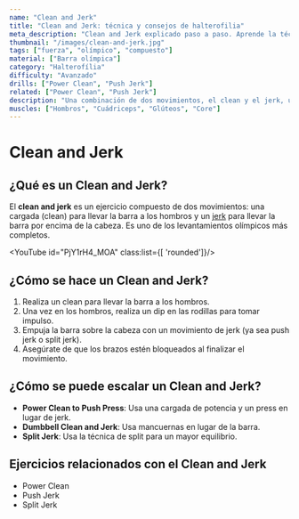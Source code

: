 ```yaml
---
name: "Clean and Jerk"
title: "Clean and Jerk: técnica y consejos de halterofilia"
meta_description: "Clean and Jerk explicado paso a paso. Aprende la técnica correcta y consejos prácticos para mejorar tu rendimiento en halterofilia."
thumbnail: "/images/clean-and-jerk.jpg"
tags: ["fuerza", "olímpico", "compuesto"]
material: ["Barra olímpica"]
category: "Halterofília"
difficulty: "Avanzado"
drills: ["Power Clean", "Push Jerk"]
related: ["Power Clean", "Push Jerk"]
description: "Una combinación de dos movimientos, el clean y el jerk, utilizados para desarrollar fuerza, potencia y coordinación."
muscles: ["Hombros", "Cuádriceps", "Glúteos", "Core"]
---
```


# Clean and Jerk

## ¿Qué es un Clean and Jerk?
El **clean and jerk** es un ejercicio compuesto de dos movimientos: una cargada (clean) para llevar la barra a los hombros y un <a href='movements/push-jerk'>jerk</a> para llevar la barra por encima de la cabeza. Es uno de los levantamientos olímpicos más completos. 

<YouTube id="PjY1rH4_MOA" class:list={[ 'rounded']}/>

## ¿Cómo se hace un Clean and Jerk?
1. Realiza un clean para llevar la barra a los hombros.
2. Una vez en los hombros, realiza un dip en las rodillas para tomar impulso.
3. Empuja la barra sobre la cabeza con un movimiento de jerk (ya sea push jerk o split jerk).
4. Asegúrate de que los brazos estén bloqueados al finalizar el movimiento.


## ¿Cómo se puede escalar un Clean and Jerk?
- **Power Clean to Push Press**: Usa una cargada de potencia y un press en lugar de jerk.
- **Dumbbell Clean and Jerk**: Usa mancuernas en lugar de la barra.
- **Split Jerk**: Usa la técnica de split para un mayor equilibrio.

## Ejercicios relacionados con el Clean and Jerk
- Power Clean
- Push Jerk
- Split Jerk